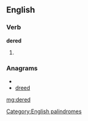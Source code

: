 ==English==

===Verb===
'''dered'''

# {{past of|[[dere]]}}

===Anagrams===
* {{alphagram|ddeer}}
* [[dreed#English|dreed]]


[[Category:English palindromes]]

[[mg:dered]]